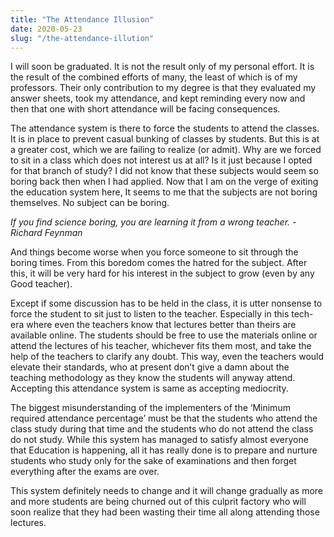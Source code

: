 ```yaml
---
title: "The Attendance Illusion"
date: 2020-05-23
slug: "/the-attendance-illution"
---
```


I will soon be graduated. It is not the result only of my personal effort. It is the result of the combined efforts of many, the least of which is of my professors. Their only contribution to my degree is that they evaluated my answer sheets, took my attendance, and kept reminding every now and then that one with short attendance will be facing consequences. 

The attendance system is there to force the students to attend the classes. It is in place to prevent casual bunking of classes by students. But this is at a greater cost, which we are failing to realize (or admit). Why are we forced to sit in a class which does not interest us at all? Is it just because I opted for that branch of study? I did not know that these subjects would seem so boring back then when I had applied. Now that I am on the verge of exiting the education system here, It seems to me that the subjects are not boring themselves. No subject can be boring. 

_If you find science boring, you are learning it from a wrong teacher. - Richard Feynman_

And things become worse when you force someone to sit through the boring times. From this boredom comes the hatred for the subject. After this, it will be very hard for his interest in the subject to grow (even by any Good teacher). 

Except if some discussion has to be held in the class, it is utter nonsense to force the student to sit just to listen to the teacher. Especially in this tech-era where even the teachers know that lectures better than theirs are available online. The students should be free to use the materials online or attend the lectures of his teacher, whichever fits them most, and take the help of the teachers to clarify any doubt. This way, even the teachers would elevate their standards, who at present don’t give a damn about the teaching methodology as they know the students will anyway attend.  Accepting this attendance system is same as accepting mediocrity. 

The biggest misunderstanding of the implementers of the ‘Minimum required attendance percentage’ must be that the students who attend the class study during that time and the students who do not attend the class do not study. While this system has managed to satisfy almost everyone that Education is happening, all it has really done is to prepare and nurture students who study only for the sake of examinations and then forget everything after the exams are over.

This system definitely needs to change and it will change gradually as more and more students are being churned out of this culprit factory who will soon realize that they had been wasting their time all along attending those lectures.